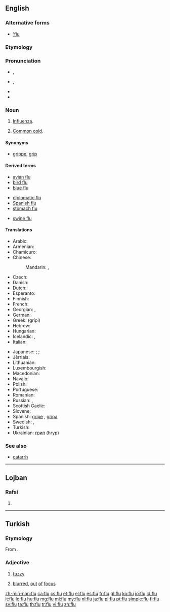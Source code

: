 ==English==
{{wikipedia|Influenza}}

===Alternative forms===
* [['flu]] {{qualifier|dated}}

===Etymology===
{{abbreviation of|influenza}}

===Pronunciation===
* {{a|UK}} {{IPA|/fluː/}}, {{X-SAMPA|/flu:/}}
* {{a|Aus}} {{IPA|/flʉː/}}, {{X-SAMPA|/fl}:/}}
* {{audio|en-us-flu.ogg|Audio (US)}}
* {{homophones|lang=en|flew|flue}}

===Noun===
{{en-noun}}

# [[influenza|Influenza]].
# {{context|informal|lang=en}} [[common cold|Common cold]].

====Synonyms====
* {{sense|influenza}} [[grippe]], [[grip]]

====Derived terms====
{{rel-top3|Terms derived from ''flu''}}
* [[avian flu]]
* [[bird flu]]
* [[blue flu]]
{{rel-mid3}}
* [[diplomatic flu]]
* [[Spanish flu]]
* [[stomach flu]]
{{rel-mid3}}
* [[swine flu]]
{{rel-bottom}}

====Translations====
{{trans-top|influenza}}
* Arabic: {{t-|ar|إنفلونزا|f|tr='influwinzaa}}
* Armenian: {{t-|hy|գրիպ|tr=grip}}
* Chamicuro: {{tø|ccc|e'tes̈huli}}
* Chinese:
*: Mandarin: {{t-|cmn|流行性感冒|tr=liúxíngxìnggǎnmào|sc=Hani}}, {{t|cmn|流感|tr=liúgǎn|sc=Hani}}
* Czech: {{t+|cs|chřipka|f}}
* Danish: {{t-|da|influenza|c}}
* Dutch: {{t+|nl|griep|f}}
* Esperanto: {{t-|eo|gripo}}
* Finnish: {{t+|fi|influenssa}}
* French: {{t+|fr|grippe|f}}
* Georgian: {{t-|ka|ინფლუენცია|tr=inp'luenc'ia|sc=Geor}}, {{t-|ka|გრიპი|tr=gripi|sc=Geor}}
* German: {{t+|de|Grippe|f}}
* Greek: {{t+|el|γρίπη|f}} (grípi)
* Hebrew: {{t-|he|שפעת|f|tr=shapa'at}}
* Hungarian: {{t+|hu|influenza}}
* Icelandic: {{t+|is|flensa|f}}, {{t+|is|inflúensa|f}}
* Italian: {{t+|it|influenza|f}}
{{trans-mid}}
* Japanese: {{qualifier|general}} {{t+|ja|風邪|tr=kaze}}; {{qualifier|detailed}} {{t-|ja|ウイルス性の風邪|tr=uirusu-sei no kaze}}; {{qualifier|medical}} {{t+|ja|流行性感冒|tr=ryūkōsē-kanbō}}
* Jèrriais: {{tø|roa-jer|grippe|f}}
* Lithuanian: {{t-|lt|gripas|m}}
* Luxembourgish: {{t-|lb|Gripp|f}}
* Macedonian: {{t-|mk|грип|m|tr=grip}}
* Navajo: {{tø|nv|tahoniigááh}}
* Polish: {{t+|pl|grypa|f}}
* Portuguese: {{t+|pt|gripe|f}}
* Romanian: {{t-|ro|gripă}}
* Russian: {{t+|ru|грипп|m|tr=gripp}}, {{t+|ru|инфлюэнца|f|tr=infljuénca}}
* Scottish Gaelic: {{t-|gd|cnatan mòr|m}}
* Slovene: {{t+|sl|gripa|f}}
* Spanish: [[gripe]] {{f}}, [[gripa]] {{f}} {{qualifier|Colombia|Mexico}}
* Swedish: {{t+|sv|influensa|c}}, {{t+|sv|flunsa|c}}
* Turkish: {{t+|tr|grip}}
* Ukrainian: [[грип]] {{m}} (hryp)
{{trans-bottom}}

{{trans-see|common cold}}

===See also===
* [[catarrh]]

----

==Lojban==

===Rafsi===
{{jbo-rafsi}}

# {{jbo-rafsi of|fulta}}

----

==Turkish==

===Etymology===
From {{etyl|fr|tr}} {{term|flou|lang=fr}}.

===Adjective===
{{tr-adj}}

# [[fuzzy]]
# {{context|photography|lang=tr}} [[blurred]], [[out]] [[of]] [[focus]]

[[zh-min-nan:flu]]
[[ca:flu]]
[[cs:flu]]
[[et:flu]]
[[el:flu]]
[[es:flu]]
[[fr:flu]]
[[gl:flu]]
[[ko:flu]]
[[io:flu]]
[[id:flu]]
[[it:flu]]
[[lo:flu]]
[[hu:flu]]
[[mg:flu]]
[[ml:flu]]
[[my:flu]]
[[nl:flu]]
[[ja:flu]]
[[pl:flu]]
[[pt:flu]]
[[simple:flu]]
[[fi:flu]]
[[sv:flu]]
[[ta:flu]]
[[th:flu]]
[[tr:flu]]
[[vi:flu]]
[[zh:flu]]